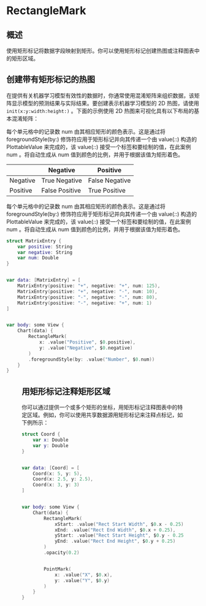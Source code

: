 # RectangleMark

<ToBePolishedAfterTranslation />

<OriginalSource
  title="RectangleMark"
  url="https://developer.apple.com/documentation/charts/rectanglemark"
  summary="使用矩形表示数据的图表内容"
/>

## 概述

使用矩形标记将数据字段映射到矩形。你可以使用矩形标记创建热图或注释图表中的矩形区域。

## 创建带有矩形标记的热图

在提供有关机器学习模型有效性的数据时，你通常使用混淆矩阵来组织数据，该矩阵显示模型的预测结果与实际结果。要创建表示机器学习模型的 2D 热图，请使用 `init(x:y:width:height:)` 。下面的示例使用 2D 热图来可视化具有以下布局的基本混淆矩阵：

每个单元格中的记录数 num 由其相应矩形的颜色表示。这是通过将 foregroundStyle(by:) 修饰符应用于矩形标记并向其传递一个由 value(_:_:) 构造的 PlottableValue 来完成的，该 value(_:_:) 接受一个标签和要绘制的值，在此案例 num 。将自动生成从 num 值到颜色的比例，并用于根据该值为矩形着色。

<TableWrapper>

|          | Negative       | Positive       |
| -------- | -------------- | -------------- |
| Negative | True Negative  | False Negative |
| Positive | False Positive | True Positive  |

</TableWrapper>

每个单元格中的记录数 num 由其相应矩形的颜色表示。这是通过将 foregroundStyle(by:) 修饰符应用于矩形标记并向其传递一个由 value(_:_:) 构造的 PlottableValue 来完成的，该 value(_:_:) 接受一个标签和要绘制的值，在此案例 num 。将自动生成从 num 值到颜色的比例，并用于根据该值为矩形着色。

```swift
struct MatrixEntry {
    var positive: String
    var negative: String
    var num: Double
}


var data: [MatrixEntry] = [
    MatrixEntry(positive: "+", negative: "+", num: 125),
    MatrixEntry(positive: "+", negative: "-", num: 10),
    MatrixEntry(positive: "-", negative: "-", num: 80),
    MatrixEntry(positive: "-", negative: "+", num: 1)
]


var body: some View {
    Chart(data) {
        RectangleMark(
            x: .value("Positive", $0.positive),
            y: .value("Negative", $0.negative)
        )
        .foregroundStyle(by: .value("Number", $0.num))
    }
}
```

<Figure src={require("./image_1.png")} size={420} />

## 用矩形标记注释矩形区域

你可以通过提供一个或多个矩形的坐标，用矩形标记注释图表中的特定区域。例如，你可以使用共享数据源用矩形标记来注释点标记，如下例所示：

```swift
struct Coord {
    var x: Double
    var y: Double
}


var data: [Coord] = [
    Coord(x: 5, y: 5),
    Coord(x: 2.5, y: 2.5),
    Coord(x: 3, y: 3)
]


var body: some View {
    Chart(data) {
        RectangleMark(
            xStart: .value("Rect Start Width", $0.x - 0.25),
            xEnd: .value("Rect End Width", $0.x + 0.25),
            yStart: .value("Rect Start Height", $0.y - 0.25),
            yEnd: .value("Rect End Height", $0.y + 0.25)
        )
        .opacity(0.2)


        PointMark(
            x: .value("X", $0.x),
            y: .value("Y", $0.y)
        )
    }
}
```

<Figure src={require("./image_2.png")} size={420} />

